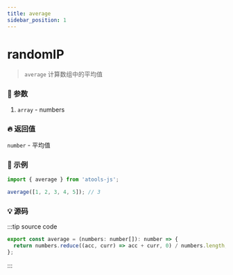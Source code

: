 ```yaml
---
title: average
sidebar_position: 1
---
```


# randomIP

> `average` 计算数组中的平均值

### :bento: 参数

1. `array` - numbers

### :fire: 返回值

`number` - 平均值

### :rocket: 示例

```jsx
import { average } from 'atools-js';

average([1, 2, 3, 4, 5]); // 3
```

### :bulb: 源码

:::tip source code

```js title="/atools/_calc/average.ts"
export const average = (numbers: number[]): number => {
  return numbers.reduce((acc, curr) => acc + curr, 0) / numbers.length;
};
```

:::
